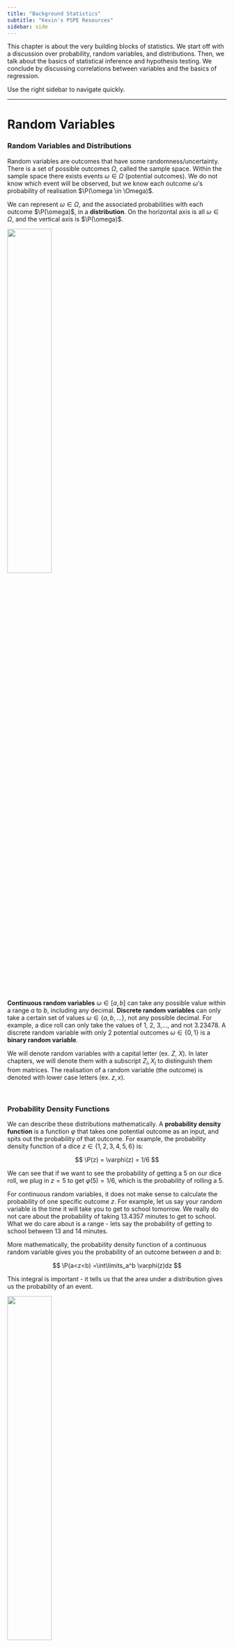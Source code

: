 ```yaml
---
title: "Background Statistics"
subtitle: "Kevin's PSPE Resources"
sidebar: side
---
```


This chapter is about the very building blocks of statistics. We start off with a discussion over probability, random variables, and distributions. Then, we talk about the basics of statistical inference and hypothesis testing. We conclude by discussing correlations between variables and the basics of regression.

Use the right sidebar to navigate quickly.

------------------------------------------------------------------------

# **Random Variables**

### Random Variables and Distributions

Random variables are outcomes that have some randomness/uncertainty. There is a set of possible outcomes $\Omega$, called the sample space. Within the sample space there exists events $\omega \in \Omega$ (potential outcomes). We do not know which event will be observed, but we know each outcome $\omega$'s probability of realisation $\P(\omega \in \Omega)$.

We can represent $\omega \in \Omega$, and the associated probabilities with each outcome $\P(\omega)$, in a **distribution**. On the horizontal axis is all $\omega \in \Omega$, and the vertical axis is $\P(\omega)$.

![](images/clipboard-713724518.png){fig-align="center" width="45%"}

**Continuous random variables** $\omega \in [a, b]$ can take any possible value within a range $a$ to $b$, including any decimal. **Discrete random variables** can only take a certain set of values $\omega \in \{a, b, \dots \}$, not any possible decimal. For example, a dice roll can only take the values of 1, 2, 3,..., and not 3.23478. A discrete random variable with only 2 potential outcomes $\omega \in \{0, 1 \}$ is a **binary random variable**.

We will denote random variables with a capital letter (ex. $Z$, $X$). In later chapters, we will denote them with a subscript $Z_i, X_i$ to distinguish them from matrices. The realisation of a random variable (the outcome) is denoted with lower case letters (ex. $z, x$).

<br />

### Probability Density Functions {#probability-density-functions}

We can describe these distributions mathematically. A **probability density function** is a function $\varphi$ that takes one potential outcome as an input, and spits out the probability of that outcome. For example, the probability density function of a dice $z \in \{ 1, 2, 3, 4, 5, 6\}$ is:

$$
\P(z) = \varphi(z) = 1/6
$$

We can see that if we want to see the probability of getting a 5 on our dice roll, we plug in $z=5$ to get $\varphi(5) = 1/6$, which is the probability of rolling a 5.

For continuous random variables, it does not make sense to calculate the probability of one specific outcome $z$. For example, let us say your random variable is the time it will take you to get to school tomorrow. We really do not care about the probability of taking 13.4357 minutes to get to school. What we do care about is a range - lets say the probability of getting to school between 13 and 14 minutes.

More mathematically, the probability density function of a continuous random variable gives you the probability of an outcome between $a$ and $b$:

$$
\P(a<z<b) =\int\limits_a^b \varphi(z)dz
$$

This integral is important - it tells us that the area under a distribution gives us the probability of an event.

![](images/clipboard-1038590923.png){fig-align="center" width="45%"}

::: {.callout-note collapse="true" appearance="simple"}
## Cumulative Density Functions

Cumulative density functions measure the cumulative probability below a certain point.

For example, to get the probability of anything below $a$ occurring as an outcome, our cumulative density function is:

$$
\P(z<a) = \int\limits_{-∞}^a \varphi(z)dz
$$

This will be useful in some cases to calculate values for probability density functions.
:::

<br />

### Expectation and Variance

The **expectation**, also called the **mean** or **expected value**, is the "average" outcome value that you would expect to get from the distribution. It is essentially our "best guess" of what the random variable's outcome would be.

Expectation for a discrete random variable $X$ is calculated as a weighted sum of all potential outcomes $x_i$ and their respective probabilities given by the probability density function $p(x_i)$:

$$
\E Z  = \sum\limits_{i=1}^n(z_i \times \varphi(z_i))
$$

For a continuous random variable $X$, the idea is the same but with an integral:

$$
\E Z = \int\limits_{-∞}^∞ (z \times \varphi(z))dz
$$

Expectations have a few unique algebraic properties:

1.  The expectation of a constant is itself: $\E c = c$.
2.  Expectations can be added: $\E(X+Y) = \E X + \E Y$.
3.  Expectations multiplied with constants: $\E(cX) = c \cdot \E X$.
4.  Law of iterated expectations: $\E(X) = \E[\E(X|Y)]$.

**Variance** measures the spread of a distribution. It is essentially the average distance of each individual outcome from the expected value $\mu$ of the random variable:

$$
\V Z = \sigma^2= \E(z - \E Z)^2 
$$

The **standard deviation** $\sigma$ is simply the square root of variance.

<br />

### Conditional Distributions {#conditional-distributions}

Let us say we have two random variables $X$ and $Y$, each with their own respective distributions.

Often in statistics, we are interested in how two variables interact with each other. For example, we are interested in how democracy affects economic growth. Or how education affects income.

Conditional distributions are a distribution of one random variable $X$, given we hold another variable $Y$ fixed at some value.

For example, imagine $X$ is income and $Y$ is age. The conditional distribution of $X|Y$ is the distribution of income $X$ at every specific age $Y$. For example, $X|Y = 20$ is the distribution of income $X$ for 20 year olds. $X|Y=60$ would be the distribution of income $X$ for 60 year olds.

Conditional distributions have all the same properties as normal distributions. The most important of these is the **conditional expectation**, which we denotate $\E(X|Y)$. In the context of above, $\E(X|Y=20)$ would be the **expected** income for a 20 year old.

The reason conditional expectations are so important is because they illustrate how one variable affects another. If we see a pattern in going between $\E(X|Y=20)$, $\E(X|Y = 21)$, and $\E(X|Y = 24)$, we might be tempted to say that increasing age $Y$ has some effect on income $X$.

<br />

<br />

------------------------------------------------------------------------

# **Distributions**

### The Normal Distribution

The **normal distribution** is for continuous random variables, and takes a famous "bell shape" (hence why it is also called the bell curve). Every normal distribution and its [probability density function (PDF)](#probability-density-functions) can be defined by two parameters: the mean and the variance:

$$
Z \sim \mathcal N(\mu, \sigma^2), \quad \P(a<z<b) = \int\limits_a^b \frac{1}{\sqrt{2\pi\sigma^2}}e^{\left( -\frac{(z - \E Z)^2}{2 \sigma^2}\right)}dx
$$

Where $\mathcal N$ represents the normal distribution, $\mu$ represents the expected value $\E Z$ of the distribution, and $\sigma^2$ represents the variance. $Z$ is the variable we have assigned the normal distribution to. The figure below shows how normal distributions change when you alter $\mu$ and $\sigma^2$.

![](images/clipboard-2268260367.png){fig-align="center" width="60%"}

<br />

### Properties of the Normal Distribution {#properties-of-the-normal-distribution}

Normal Distributions have a unique property - within any standard deviations $\sigma$ from the mean, every single normal distribution contains the same amount of area under the curve (which is also the probability):

![](images/clipboard-2691725554.png){fig-align="center" width="80%"}

These properties don't just apply to 1, 2, or 3 standard deviations away from the mean. They apply to any amount of standard deviations (such as 1.23478 standard deviations), and there are online tables/calculators that can derive this. This means that we can find the probability between any two points of a normal distribution, just by knowing the mean $\mu$ and standard deviation $\sigma$.

Another property of the normal distribution is that we can manipulate them as follows:

1.  We can add a constant $c$ to every single outcome/value in a normal distribution. The resulting distribution will still be a normal distribution, just with its mean shifted by $c$. Or in other words: $Z \sim \mathcal N(\mu + c, \sigma^2)$.
2.  We can multiply by constant $c$ to every single outcome/value in a normal distribution. The resulting distribution will still be a normal distribution, just with its mean multiplied by $c$, and its standard deviation multipled by $c^2$. Or in other words: $Z \sim \mathcal N(c \mu, (c \mu)^2)$.

<br />

### The Standard Normal Distribution {#the-standard-normal-distribution}

The standard normal distribution (often called the $Z$-distribution) is a special version of the normal distribution, with a mean of 0 and a variance of 1:

$$
Z \sim\mathcal N(0, 1), \quad \P(a<z<b) = \int\limits_a^b \frac{e^{-\frac{z^2}{2}}}{\sqrt{2\pi}}dz = \int\limits_a^b\phi(z)dz
$$

Note: we denote the PDF of the standard normal as $\phi$, and the CDF of the standard normal as $\Phi$.

![](images/img_standard_normal.svg){fig-align="center" width="70%"}

The best part about the standard normal distribution is that we can transform any other normal distribution into a standard normal. Recall the properties of adding and multiplying constants to a normal distribution from above. That means we can apply a transformation to every value/unit in a normal distribution $X$ to get a standard normal distribution $Z$:

$$
\text{if } X \sim \mathcal N(\mu, \sigma^2), \quad Z = \frac{x - \E X}{\sigma} \sim \mathcal N(0,1)
$$

Or in other words, for every value of $x \in X$, subtract the mean, then divide by the standard deviation. If you do this for every value $x \in X$, you will get a standard normal.

<br />

### The T-Distribution

The **T-distribution** looks very similar to that of the normal distribution, with the same bell curve shape. However, the t-distribution's tails are slightly fatter than the normal distribution, and the peak is slightly shorter.

![](images/clipboard-1130923565.png){fig-align="center" width="45%"}

The key difference between the t-distribution and the normal distribution is the parameters. Unlike the normal distribution, which has 2 parameters, the t-distribution has only one parameter: degrees of freedom.

The t-distribution is always centered on 0. Higher degrees of freedom means less thick tails. As degrees of freedom get larger (past 30), it almost perfectly fits a normal distribution.

The importance of the T-distribution is that it is often used for statistical inference when the normal distribution, for whatever reason, cannot be used. This is often because with the normal distribution, we need to know variance $\sigma^2$, but we do not need to know this to use the T-distribution.

<br />

### Bernoulli and Binomial Distribution

A **bernoulli trial** is an experiment that has two possible outcomes: a success $z= 1$ and a failure $z = 0$. We denote the probability of a success as $p$, and the probability of a failure as $q = 1-p$. For example, a coin flip could be seen as a bernoulli trial, with $p = 0.5$.

For example, below is a bernoulli distribution with $p = 0.15$:

![](images/clipboard-2068255268.png){fig-align="center" width="50%"}

The probability density function of a bernoulli distribution is:

$$
\varphi(z) = \begin{cases}
p \quad \text{if } z = 1 \\
1 - p \quad \text{if } z= 0 
\end{cases}
$$

The expected value of the bernoulli trial is equal to the probability of a a success $p$.

$$
\E Z = \P (z = 1) = p
$$

The bernoulli distribution is a special case of the **Binomial distribution**, which is basically the question of how many success you will get with $n$ number of trials. When $n=1$ (just one coin flip), we get the bernoulli distribution.

A bernoulli distribution is often employed in randomisation of treatment during experiments, as we will see later.

<br />

<br />

------------------------------------------------------------------------

# **Estimators and Statistical Inference**

### Estimators and Sampling Distributions

An **estimand** is the true value of some true parameter $\theta$ in the population we are trying to measure.

We often do not have data on the population. We typically have a sample from the population, and use an **estimator** (procedure) to produce a sample **estimate** $\hat\theta$. Estimators and estimates are denoted with either a hat $\hat\theta$ or tilde $\tilde\theta$.

-   For example, if we wanted to find the average trust in institutions in the UK, we cannot possibly ask 70 million people. So, instead, we take a sample from the population, and produce a sample estimate.

However, because of [sampling variability]{.underline} (not all random samples will be identical), each sample $n$ will have a different estimate $\hat\theta_n$.

Imagine if we keep taking $N$ number of samples, we will have $N$ number of estimates $\hat\theta_1, \hat\theta_2, \dots, \hat\theta_N$. Thus, any specific estimate $\theta_n$ from sample $n$ can be thought of as a random draw from the **sampling distribution** $\hat\theta_1, \hat\theta_2, \dots, \hat\theta_N$.

::: {.callout-note collapse="true" appearance="simple"}
## Example of a Sampling Distribution

Let us say we want to find the mean salary of all individuals in the UK. The true value of the mean salary for every individual is $\theta$.

However, asking all 60 million people is nearly impossible. So, we take a randomly sample of 1000 individuals, and then find the sample mean. Our estimator is thus the sample mean estimator.

Our first sample of 1000 individuals yields an estimate $\hat\theta_1$. If we take another sample, we will get slightly different people in this sample, and get another estimate $\hat\theta_2$. We keep taking samples, and get more and more estimates $\hat\theta_3, \hat\theta_4, \dots, \hat\theta_n$.

We plot all of these samples into a distribution as follows:

![](images/clipboard-2444367374.png){fig-align="center" width="45%"}

This indicates the potential estimates we can get. If we were to conduct only one sample, we would essentially be selecting a random $\hat\theta_i$ value from this distribution.

The sampling distribution of an estimator is the key property of estimators. The two parameters of interest from this sampling distribution are its **expectation** and **variance**.
:::

We can describe sampling distributions with their expectation and variance.

<br />

### Finite Sample Properties of Estimators

An estimator of a parameter is **unbiased**, if its estimates $\hat\theta_n$ have an expectation equal to the true population value of the parameter: $\E \hat\theta_n = \theta$. Or in other words, if we repeatedly sample and use the estimator, on average, the estimates will be equal to the true population value (the sampling distribution will have an expectation of the true population value).

We want an unbiased estimator, because if $\E \hat\theta_n = \theta$, that means our "best guess" of the estimator value is the true parameter value $\theta$. That means any one estimate $\hat\theta_n$ is on average, correct.

Unbiasedness is not the only desirable property of estimators - we also care about the variance. After all, if we have two unbiased estimators, the one with less variance will be on average, closer to the true population value, for any one estimate $\hat\theta$.

::: {.callout-note collapse="true" appearance="simple"}
## Example of the Importance of Variance

For example, let us say the true population parameter is $\theta = 0$. We will have two estimators: estimator $A$ and estimator $B$:

-   Estimator $A$, after two samples (for simplicity), produces estimates -1 and 1.
-   Estimator $B$, after two samples, produces estimates -100 and 100.

Both estimators are unbiased $\E \hat\theta_n = 0$. However, clearly, estimator $A$ is, on average, closer to $\theta =0$ than estimator $B$. This is because while both estimators are unbiased, estimator $A$ has a smaller **variance** than estimator $B$ - that is on average, estimator $A$'s estimators are more closely "packed around" the expectation of the estimator.
:::

The **variance** of an estimator (and variance of the sampling distribution) can be quantified as:

$$
\V \hat\theta_n = \E[(\hat\theta_n - \E \hat\theta_n)^2]
$$

An **efficient** estimator is one that, on average, has the closest estimated value $\hat\theta_n$ to the true population parameter. If two estimators are both unbiased, the one with lower variance is more efficient. Efficiency can be quantified as the estimator with the lowest **mean squared error**:

$$
\mathrm{MSE}(\hat\theta_n) = \E[(\hat\theta_n - \theta)^2] =\V \hat\theta_n + \underbrace{(\E \theta_n - \theta)}_{\mathrm{bias}}
$$

We generally want an efficient estimator, since gives us the closest guess to the true population parameter $\theta$.

::: {.callout-note collapse="true" appearance="simple"}
## Efficient but Biased

Interestingly, it is possible for a biased estimator to be more efficient than an unbiased estimator.

This is particularly the case when the biased estimator has a slight bias but small variance, while the unbiased estimator has a giant variance. In this case, the biased estimator is producing estimates $\hat\theta$ that on average, are closer to the true population parameter $\theta$.
:::

<br />

### Asymptotic Properties of Estimators

Asymptotic properties are properties of estimators as the sample size $n$ approaches infinity.

An estimator is **asymptotically consistent**, if as we increase sample size towards infinity, the estimate will become more and more concentrated around the true population value $\theta$. At $n = ∞$, our sampling distribution collapses to just one value, the true population value $\theta$. Mathematically:

$$
\P(|\hat\theta_n - \theta|> \varepsilon) \rightarrow 0, \text { as } n \rightarrow ∞
$$

That means with a consistent estimator, increasing the sample size will get us more and more accurate results.

::: {.callout-note collapse="true" appearance="simple"}
## Biased but Consistent

An estimator can be both biased, but consistent. In smaller sample sizes, the estimator might not be on average correct, but over a large enough sample size, it will become "unbiased".

For example, in the figure below, we can see that this estimator is biased at small values of $n$, but as $n$ increases, it becomes more consistent, collapsing its distribution around the true $\theta$.

![](images/clipboard-1215503621.png){fig-align="center" width="55%"}
:::

::: {.callout-note collapse="true" appearance="simple"}
## Law of Large Numbers and Consistency

The law of large numbers states that the sample average of a random sample, is a consistent estimator of the population mean.

For example, let us say we have a random variable $x$. We take a random sample of $n$ units, so our sample is $(x_1, \dots, x_n)$.

-   Let us define $\bar x_n$ as our sample average.
-   Let us define $\mu$ as the true population mean of variable $x$.

The law of large numbers states that:

$$
plim( \bar x_n) = \mu
$$

-   Where $plim$ states that as $n$ approaches infinity, the probability distribution of $\bar x_n$ collapses around $\mu$.

Why is this the case? This sample mean estimator is calculated simply through the formula for mean:

$$
\bar x_n = \frac{1}{n}\sum\limits_{i=1}^n x_i
$$

Let us define the variance of our sample of $x_1, \dots, x_n$ as $Var(x_i) = \sigma^2$. We can now find the variance of our sampling distribution of estimator $\bar x_n$:

$$
\begin{split}
Var(\bar x_n) & = Var\left( \frac{1}{n}\sum\limits_{i=1}^n x_i \right) \\
& = \frac{1}{n^2} Var \left(\sum\limits_{i=1}^n x_i\right) \\
& = \frac{1}{n^2} \sum\limits_{i=1}^n Var(x_i) \\
& = \frac{1}{n^2} \sigma^2 \\
& = \frac{\sigma^2}{n}
\end{split}
$$

And as sample size $n$ increases to infinity, we get:

$$
\lim\limits_{n \rightarrow ∞} Var(\bar x_n) = \lim\limits_{n \rightarrow ∞} \frac{\sigma^2}{n} = 0
$$

Thus, the variance of our estimator $\bar x_n$ shrinks to zero, so as sample size increases to infinity $n$, the sampling distribution of estimator $\bar x_n$ collapses around the true population mean.
:::

Another asymptotic property of estimators, as sample size $n$ approaches infinity, is that the sampling distribution approaches a normal distribution. The **central limit theorem** establishes asymptotic normality of estimators. Let us say we have $N$ number of random variables $\hat\theta_1, \dots, \hat\theta_N$ (estimates are realisations of random variables). The central limit theorem states that:

$$
P(z_n < w) \rightarrow \Phi(z) \quad \text{as } n \rightarrow ∞
$$

-   Where $z_n$ is a transformed version of the random variable $\hat\theta_n$, defined as $z_n = \frac{\bar\theta_n - \E \hat\theta_n}{\sigma / \sqrt{n}}$.
-   Where $\P(z_n < z)$ is the cumulative density function of the random variable $w_n$.
-   Where $\Phi(z)$ is the cumulative density function (cdf) of the standard normal distribution $\mathcal N(0, 1)$.

The importance of CLM comes from the fact that as we increase sample size, our sampling distribution becomes more and more normally distributed. Recall that we know that the normal distribution has unique [properties of distribution](#properties-of-the-normal-distribution) that allow us to calculate the probability between standard deviations (and any point). Since CLM says that our sampling distribution is normally distributed, we can apply the same properties to learn about the probabilities of getting a certain sample estimates $\hat\theta_n$.

<br />

### Intuition of Hypothesis Testing

We have status-quo theory, called the **null hypothesis** $H_0$. A status quo theory is the generally accepted value of the true population parameter $\theta$ in our field. However, you might want to prove this status-quo theory wrong, and have an **alternative hypothesis** $H_1$. You need some way to prove that the status-quo null hypothesis is wrong.

::: {.callout-note collapse="true" appearance="simple"}
## Example of Hypotheses

Let us say we are interested in measuring the relationship between democracy and economic growth.

The status-quo theory is that there is no relationship - since we need to prove there is a relationship. Thus, our null hypothesis is $H_0 : \theta = 0$ (0 representing 0 relationship).

Our alternative hypothesis might be $H_1: \theta ≠ 0$ - i.e. there is a relationship between democracy and economic growth.

To prove our alternative hypothesis, we need to disprove the null hypothesis.
:::

We cannot know if the null hypothesis is wrong. However, we can calculate the probability of getting a certain sample estimate $\hat\theta_n$ assuming the null hypothesis is true. If we assume an unbiased estimator, that means our hypothetical sampling distribution should have an expected value of our null hypothesis: $\E \hat\theta_n = H_0$.

Then, we can gather a sample, and calculate some sample estimate $\hat\theta$. Using some math (we will see this later with regression), we can also estimate the variance of the sampling distribution.

Thus, we now know the expectation of the sampling distribution $\E \hat\theta_n = H_0$ and the variance. We also know that the sampling distribution is normally distributed by the central limit theorem. Thus, using the properties of the normal distribution, we can calculate the probability of getting our sample estimate $\hat\theta$ or an estimate even further from the $H_0$ than our $\hat\theta$.

![](images/clipboard-1533818238.png){fig-align="center" width="45%"}

For example, above, our sample estimate $\hat\theta = -2.228$, and our null hypothesis is $\theta = 0$. The yellow parts highlighted are the probability of getting an sample estimate $\hat\theta_n$ as extreme or more extreme than our $\hat\theta = -2.228$.

If this probability of getting our estimate $\hat\theta$ or more extreme is very small (less than 5% typically), we can believe either one of two things:

1.  We got extremely lucky (less than 5% chance) and got a estimate very far from the null hypothesis.
2.  Or, we [**typically**]{.underline} believe that we were not actually lucky, but instead, the null hypothesis value of $\theta$ is incorrect.

Thus, conclusion 2 essentially means we reject the null hypothesis, and conclude our alternative hypothesis.

<br />

### Mechanics of Hypothesis Testing

To start a hypothesis test, you will need to define a status-quo null hypothesis $H_0$ and an alternative hypothesis $H_1$.

Then, you should take a sample from the population, and compute a sample estimate $\hat\theta$ with your estimator. You can then derive a **standard error** (square root of the variance of the sampling distribution $\V \hat\theta_n$). This standard error formula will differ depending on the statistical model, and we will introduce several of these for regression.

Then, you can compute a test statistic. The name of the test-statistic will differ based on the statistical model, but the formula is always the same:

$$
\text{test statistic} = \frac{\hat\theta - H_0}{\text{standard error of } \hat\theta}
$$

This formula might look familiar - we are essentially turning our normal distribution of the estimator into the [standard normal distribution](#the-standard-normal-distribution). The test statistic is essentially measuring how many standard deviations away from the null hypothesis our sample estimate $\hat\theta$ is.

![](images/img_standard_normal.svg){fig-align="center" width="50%"}

Now, go onto the x-axis of our standard normal distribution, and start at the mean (at 0). Now, move in both directions by the distance specified by the test statistic. Mark these two points on either side of the mean. Highlight the are under the sampling distribution beyond these points. The figure below shows a test statistic of 2.228:

![](images/clipboard-1533818238.png){fig-align="center" width="35%"}

The highlighted area is the probability (**p-value**) of getting a sample estimate $\hat\theta$ equal or more extreme than the one we got, assuming the null hypothesis is true. If the p-value is below 0.05 (5%), we have sufficient evidence to reject the null hypothesis. If the p-value is above 0.05 (5%), we cannot reject the null hypothesis.

::: {.callout-note collapse="true" appearance="simple"}
## Note on Distributions

Here, we have stated you use the standard normal distribution.

However, with different tests, you might actually use some different distribution. Most often, you will use the t-distribution.

The reason we use the t-distribution is because we often cannot actually calculate the variance of our sampling distribution. Instead, we estimate it with some uncertainty, so the t-distribution accounts for this uncertainty.
:::

<br />

### Confidence Intervals

Sometimes, we are not just interested in proving a null hypothesis wrong. We often are interested in the actual parameter value of $\theta$. As we know already, there is variation in our estimates $\hat\theta_n$ between samples.

Thus to account for this uncertainty, we want to create some range around our sample estimate $\hat\theta$ that is likely to contain the true value of $\theta$. This is called a **confidence interval**.

According the the central limit theorem, we know that any sample estimate $\hat\theta_n$ is 95% likely to be within 2 standard deviations of the true population value $\theta$.

Thus, we can construct an interval of 2 standard errors (square deviations) on both sides of our sample estimate $\hat\theta_n$. This means that 95% of the time, our interval will include the true population value of $\theta$. Thus, our 95% confidence interval is:

$$
(\hat\theta - 1.96se(\hat\theta), \ \ \hat\theta+1.96se(\hat\theta)
$$

-   Why 1.96? Because exactly 95% of a normal distribution is within 1.96 standard deviations of the mean.

This interval means that under repeated sampling and estimating $\hat\theta_n$, 95% of the confidence intervals we construct will include the true population $\theta$ value.

<br />

### Nonparametric Bootstrap

Most traditional statistical tests rely on asymptotic normality established by the central limit theorem. However, asymptotic normality can only be satisfied if we have a large enough sample size. When we are dealing with small samples, we cannot invoke central limit theorem.

Nonparametric Bootstrap, instead of assuming some sampling distribution, is a method to simulate the sampling distribution. This is done by re-sampling from the sample with replacement. The procedure is as follows:

1.  You take the sample you observe (with sample size $n$), and randomly re-sample $n$ observations from that sample with replacement (so allowing observations to repeat in our re-sample).
2.  Continue to do this over and over again to get $B$ number of re-samples.
3.  For each re-sample $b$, you should calculate the $\widehat{\theta_b}$. Plot all of the sample $\widehat{\theta_b}$ in a distribution.

You can also estimate the standard error of $\hat\theta$ using the standard deviation of the distribution. However, do not use these standard errors for confidence intervals or tests unless you are confident the sampling distribution is approximately normal.

Nonparametric Bootstrap is also used in some more complex estimators where it is very difficult to calculate or estimate the standard errors.

<br />

<br />

------------------------------------------------------------------------

# **Correlations Between Variables**

### Correlated Variables

In political science and most social sciences, our primary concern is relationships between variables. How does education correlate with voter turnout? Are less educated citizens more anti-immigrant? How do inflation levels correlate with incumbent popularity?

We describe a relationship between two variables $X_i$ and $Y_i$ as a correlation (from now on, all random variables are denoted with a subscript).

-   If we are more likely to observe higher values of $Y_i$ when we also observe higher values of $X_i$, that means we have a positive correlation.
-   If we are more likely to observe lower values of $Y_i$ when we also observe higher values of $X_i$, that means we have a negative correlation.
-   If the value of $Y_i$ does not change no matter the value of $X$, then the two variables are uncorrelated.

[Important Note: correlation is **not** causation!]{.underline} We can view correlations between variables graphically:

![](images/clipboard-3489268418.png){fig-align="center" width="60%"}

### Quantifying Correlations

There are two primary ways to quantify correlations between variables. The first is called **covariance**:

$$
cov(X_i,Y_i)  = \E((X_i - \E X_i)(Y_i - \E Y_i)) \\
$$

If covariance is negative, that means we have a negative correlation. If covariance is positive, we have a positive correlation. If covariance is 0, we have no correlation.

However, we cannot interpret the actual number of covariance, only the sign. This is because covariance is sensitive to measurement scale: if we change something measured in feet to inches, covariance increases.

Obviously, we do not want a measure that is affected by measurement scale. We want some measure of correlation that can be compared across different scales. This is where the **correlation coefficient** comes in:

$$
\rho = \frac{cov(X_i, Y_i)}{\sqrt{\V X \V Y}}
$$

Essentially, we are "normalising" the covariance metric by dividing by the variances, which gets rid of the impact of scale.

Correlation coefficients are always between -1 and 1. Values closer to -1 and 1 are stronger correlations, and values closer to 0 are weaker correlations.

![](images/clipboard-3774741322.png){fig-align="center" width="80%"}

We can see here that stronger correlations have points that fit closer to a straight line.

<br />

### Best-Fit Lines and Magnitude

Correlation coefficients have a huge weakness: they measure the "strength" of correlation, but not the magnitude.

![](images/clipboard-1623227249.png){fig-align="center" width="50%"}

We can see above that these two relationships have the same strength of correlation. However, the slope of the left graph is much higher. Why is the slope important? Well, the slope is essentially how much $Y_i$ changes when $X_i$ increases by 1. It is the **magnitude** of our relationship.

Thus, we might wish to instead look at relationships with a best-fit straight line. Take this figure below:

![](images/clipboard-3708176954.png){fig-align="center" width="45%"}

We can express this line mathematically as $y = mx + b$, where $m$ is the slope - the amount $y$ change for every one unit increase in $x$. Thus, the slope $m$ is a measurement of the magnitude of correlation between $x$ and $y$.

<br />

### Simple Linear Regression

Simple Linear Regression is a mathematical model of a best fit line. It takes the following form:

$$
Y_i = \beta_0 + \beta_1X_i + \eps_i
$$

-   Where $X_i$ and $Y_i$ are random variables.
-   Where $\beta_1$ is the slope - the measurement of the relationship between $x$ and $y$. $\beta_0$ is the intercept (y-intercept).
-   $\eps_i$ is the error term: the vertical distance between the actual points and the best-fit line.

We have some special terminology for the parts of the simple linear regression. The **independent variable**, also called the explanatory variable or the regressor, is labelled $X_i$. This is the variable multiplied to the slope parameter $\beta_1$. The **dependent variable**, also called the response or outcome variable, is labelled $Y_i$.

We can also write regression as the [conditional expectation](#conditional-distributions) $\E(Y_i | X_i)$ of the conditional distribution.

$$
\E(Y_i|X_i) = \beta_0 + \beta_1 X_i
$$

Throughout this chapter, we have talked about statistical inference and estimators. This is no different in linear regression. The above equation is what we call our population model (also called the data generating process):

$$
Y_i = \beta_0 + \beta_1X_i + \eps_i
$$

However, once again, we cannot know the true population values of our intercept and slope. So, we will have a sample model of the following:

$$
Y_i = \hat\beta_0 + \hat\beta_1X_i + \hat\eps_i
$$

We will discuss the details of this estimation process of $\hat\beta_0, \hat\beta_1, \hat\eps_i$ in the next chapter, and how we can conduct statistical inference and tests. The points on our predicted best-fit line (so excluding error $\widehat{u_i}$) are called our **fitted values**:

$$
\hat Y_i = \hat\beta_0 + \hat\beta_1X_i
$$

The simple linear regression model is very simple. In the real world, rarely does only one thing cause another. For example, changes in income could be caused by age, but also education. Instead of just one explanatory variable $X_i$, we can create regression models with multiple explanatory variables $X_{i1}, X_{i2}, \dots, X_{ip}$. This is the multiple linear regression that we will introduce in the quantitative methods section.
